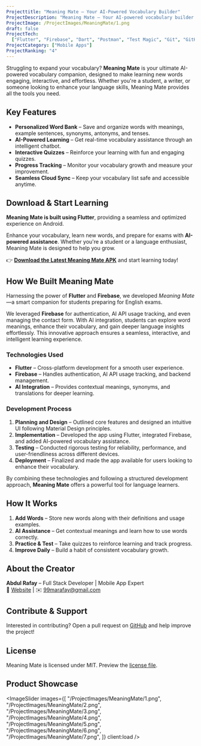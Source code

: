 ```yaml
---
Projecttitle: "Meaning Mate – Your AI-Powered Vocabulary Builder"
ProjectDescription: "Meaning Mate – Your AI-powered vocabulary builder with word storage, synonyms, antonyms, tenses, sentences, and fun quizzes! Unleash your creativity with this app."
ProjectImage: /ProjectImages/MeaningMate/1.png
draft: false
ProjectTech:
  ["Flutter", "Firebase", "Dart", "Postman", "Test Magic", "Git", "GitHub"]
ProjectCategory: ["Mobile Apps"]
ProjectRanking: "4"
---
```



Struggling to expand your vocabulary? **Meaning Mate** is your ultimate AI-powered vocabulary companion, designed to make learning new words engaging, interactive, and effortless. Whether you're a student, a writer, or someone looking to enhance your language skills, Meaning Mate provides all the tools you need.

## **Key Features**

- **Personalized Word Bank** – Save and organize words with meanings, example sentences, synonyms, antonyms, and tenses.
- **AI-Powered Learning** – Get real-time vocabulary assistance through an intelligent chatbot.
- **Interactive Quizzes** – Reinforce your learning with fun and engaging quizzes.
- **Progress Tracking** – Monitor your vocabulary growth and measure your improvement.
- **Seamless Cloud Sync** – Keep your vocabulary list safe and accessible anytime.

## **Download & Start Learning**

**Meaning Mate is built using Flutter**, providing a seamless and optimized experience on Android.

Enhance your vocabulary, learn new words, and prepare for exams with **AI-powered assistance**. Whether you're a student or a language enthusiast, Meaning Mate is designed to help you grow.

👉 [**Download the Latest Meaning Mate APK**](https://www.rafay99.com/Meaning-Mate-APK) and start learning today!

## **How We Built Meaning Mate**

Harnessing the power of **Flutter** and **Firebase**, we developed _Meaning Mate_—a smart companion for students preparing for English exams.

We leveraged **Firebase** for authentication, AI API usage tracking, and even managing the contact form. With AI integration, students can explore word meanings, enhance their vocabulary, and gain deeper language insights effortlessly. This innovative approach ensures a seamless, interactive, and intelligent learning experience.

### **Technologies Used**

- **Flutter** – Cross-platform development for a smooth user experience.
- **Firebase** – Handles authentication, AI API usage tracking, and backend management.
- **AI Integration** – Provides contextual meanings, synonyms, and translations for deeper learning.

### **Development Process**

1. **Planning and Design** – Outlined core features and designed an intuitive UI following Material Design principles.
2. **Implementation** – Developed the app using Flutter, integrated Firebase, and added AI-powered vocabulary assistance.
3. **Testing** – Conducted rigorous testing for reliability, performance, and user-friendliness across different devices.
4. **Deployment** – Finalized and made the app available for users looking to enhance their vocabulary.

By combining these technologies and following a structured development approach, **Meaning Mate** offers a powerful tool for language learners.

## **How It Works**

1. **Add Words** – Store new words along with their definitions and usage examples.
2. **AI Assistance** – Get contextual meanings and learn how to use words correctly.
3. **Practice & Test** – Take quizzes to reinforce learning and track progress.
4. **Improve Daily** – Build a habit of consistent vocabulary growth.

## **About the Creator**

**Abdul Rafay** – Full Stack Developer | Mobile App Expert  
📌 [Website](https://www.rafay99.com) | ✉️ [99marafay@gmail.com](mailto:99marafay@gmail.com)

## **Contribute & Support**

Interested in contributing? Open a pull request on [GitHub](https://github.com/rafay99-epic/MeaningMate) and help improve the project!

## **License**

Meaning Mate is licensed under MIT. Preview the [license file](https://github.com/rafay99-epic/MeaningMate/blob/main/LICENSE).

## **Product Showcase**

<ImageSlider
  images={[
    "/ProjectImages/MeaningMate/1.png",
    "/ProjectImages/MeaningMate/2.png",
    "/ProjectImages/MeaningMate/3.png",
    "/ProjectImages/MeaningMate/4.png",
    "/ProjectImages/MeaningMate/5.png",
    "/ProjectImages/MeaningMate/6.png",
    "/ProjectImages/MeaningMate/7.png",
  ]}
  client:load
/>
